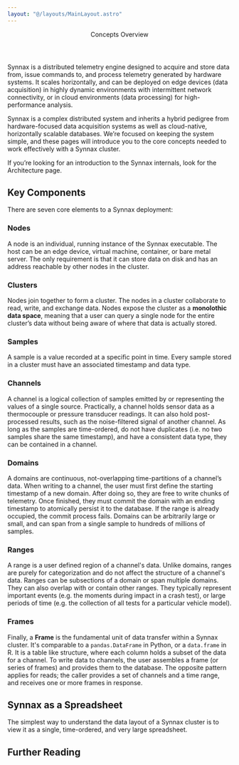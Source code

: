 ```yaml
---
layout: "@/layouts/MainLayout.astro"
---
```



<Header>
    <Header.Title>Concepts Overview</Header.Title>
</Header>

Synnax is a distributed telemetry engine designed to acquire and store data from, issue
commands to, and process telemetry generated by hardware systems. It scales horizontally,
and can be deployed on edge devices (data acquisition) in highly dynamic environments
with intermittent network connectivity, or in cloud environments (data processing) for
high-performance analysis.

Synnax is a complex distributed system and inherits a hybrid pedigree from hardware-focused
data acquisition systems as well as cloud-native, horizontally scalable databases. We’re
focused on keeping the system simple, and these pages will introduce you to the core
concepts needed to work effectively with a Synnax cluster.

If you’re looking for an introduction to the Synnax internals, look for the Architecture
page.

## Key Components

There are seven core elements to a Synnax deployment:

### Nodes

A node is an individual, running instance of the Synnax executable. The host can be an edge
device, virtual machine, container, or bare metal server. The only requirement is that
it can store data on disk and has an address reachable by other nodes in the cluster.

### Clusters

Nodes join together to form a cluster. The nodes in a cluster collaborate to read, write,
and exchange data. Nodes expose the cluster as a **monolothic data space**, meaning that
a user can query a single node for the entire cluster’s data without being aware of where
that data is actually stored.

### Samples

A sample is a value recorded at a specific point in time. Every sample stored in a
cluster must have an associated timestamp and data type.

### Channels

A channel is a logical collection of samples emitted by or representing the values
of a single source. Practically, a channel holds sensor data as a thermocouple or
pressure transducer readings. It can also hold post-processed results, such as the
noise-filtered signal of another channel. As long as the samples are time-ordered, do
not have duplicates (i.e. no two samples share the same timestamp), and have a consistent
data type, they can be contained in a channel.

### Domains

A domains are continuous, not-overlapping time-partitions of a channel’s data. When writing
to a channel, the user must first define the starting timestamp of a new domain. After
doing so, they are free to write chunks of telemetry. Once finished, they must commit
the domain with an ending timestamp to atomically persist it to the database. If the
range is already occupied, the commit process fails. Domains can be arbitrarily large
or small, and can span from a single sample to hundreds of millions of samples.

### Ranges

A range is a user defined region of a channel's data. Unlike domains, ranges are purely
for categorization and do not affect the structure of a channel's data. Ranges can be
subsections of a domain or span multiple domains. They can also overlap with or contain
other ranges. They typically represent important events (e.g. the moments during impact
in a crash test), or large periods of time (e.g. the collection of all tests for a
particular vehicle model).

### Frames

Finally, a **Frame** is the fundamental unit of data transfer within a Synnax cluster.
It's comparable to a `pandas.DataFrame` in Python, or a `data.frame` in R. It is a table
like structure, where each column holds a subset of the data for a channel. To write data
to channels, the user assembles a frame (or series of frames) and provides them to the
database. The opposite pattern applies for reads; the caller provides a set of channels
and a time range, and receives one or more frames in response.

## Synnax as a Spreadsheet

The simplest way to understand the data layout of a Synnax cluster is to view it as a single, time-ordered, and very large spreadsheet.

## Further Reading
